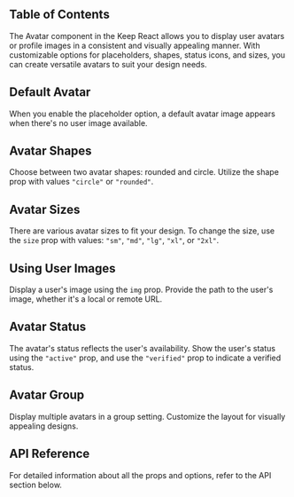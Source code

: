 


## Table of Contents

The Avatar component in the Keep React allows you to display user avatars or profile images in a consistent and visually appealing manner. With customizable options for placeholders, shapes, status icons, and sizes, you can create versatile avatars to suit your design needs.

## Default Avatar

When you enable the placeholder option, a default avatar image appears when there's no user image available.

<CodePreview github="Avatar/Avatar.tsx" code={DefaultAvatarCode}>
  <DefaultAvatar />
</CodePreview>

## Avatar Shapes

Choose between two avatar shapes: rounded and circle. Utilize the shape prop with values `"circle"` or `"rounded"`.

<CodePreview github="Avatar/Avatar.tsx" code={ShapeAvatarCode}>
  <ShapeAvatar />
</CodePreview>

## Avatar Sizes

There are various avatar sizes to fit your design. To change the size, use the `size` prop with values: `"sm"`, `"md"`, `"lg"`, `"xl"`, or `"2xl"`.

<CodePreview github="Avatar/Avatar.tsx" code={SizesOfAvatarCode}>
  <SizesOfAvatar />
</CodePreview>

## Using User Images

Display a user's image using the `img` prop. Provide the path to the user's image, whether it's a local or remote URL.

<CodePreview github="Avatar/Avatar.tsx" code={ImageOfAvatarCode}>
  <ImageOfAvatar />
</CodePreview>

## Avatar Status

The avatar's status reflects the user's availability. Show the user's status using the `"active"` prop, and use the `"verified"` prop to indicate a verified status.

<CodePreview github="Avatar/Avatar.tsx" code={StatusOfAvatarCode}>
  <StatusOfAvatar />
</CodePreview>

## Avatar Group

Display multiple avatars in a group setting. Customize the layout for visually appealing designs.

<CodePreview github="Avatar/Avatar.tsx" code={AvatarGroupCode}>
  <AvatarGroupComponent />
</CodePreview>

## API Reference

For detailed information about all the props and options, refer to the API section below.

<ComponentApi data={avatarApiData} />
